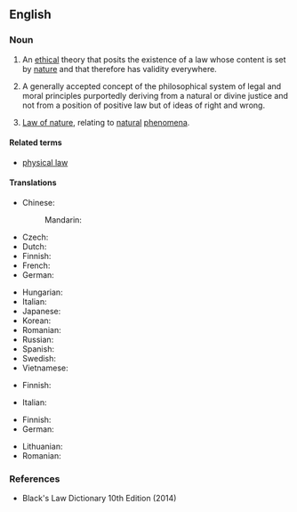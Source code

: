 ==English==
{{wikipedia}}

===Noun===
{{en-noun|~}}

# {{lb|en|philosophy}} An [[ethical]] theory that posits the existence of a law whose content is set by [[nature]] and that therefore has validity everywhere.
# {{lb|en|legal}} A generally accepted concept of the philosophical system of legal and moral principles purportedly deriving from a natural or divine justice and not from a position of positive law but of ideas of right and wrong.
# [[law of nature|Law of nature]], relating to [[natural]] [[phenomena]].

====Related terms====
* [[physical law]] {{qualifier|contradistinction}}

====Translations====
{{trans-top|An ethical theory}}
* Chinese:
*: Mandarin: {{t+|cmn|自然法|tr=zìránfǎ|sc=Hani}}
* Czech: {{t|cs|přirozené právo|n}}
* Dutch: {{t+|nl|natuurrecht|n}}
* Finnish: {{t+|fi|luonnonoikeus}}
* French: {{t+|fr|droit naturel|m}}
* German: {{t+|de|Naturgesetz|n}}
{{trans-mid}}
* Hungarian: {{t|hu|természeti törvény}}
* Italian: {{t+|it|giusnaturalismo|m}}
* Japanese: {{t|ja|自然法|tr=しぜんほう, shizenhō|sc=Jpan}}
* Korean: {{t+|ko|자연법(自然法)}}
* Romanian: {{t+|ro|drept natural|n}}
* Russian: {{t|ru|есте́ственное пра́во|n}}
* Spanish: {{t|es|derecho natural|m}}
* Swedish: {{t|sv|naturrätt|c}}
* Vietnamese: {{t|vi|luật của tự nhiên}}
{{trans-bottom}}

{{trans-top|A generally accepted concept of the philosophical system of legal and moral principles}}
* Finnish: {{t+|fi|luonnonoikeus}}
{{trans-mid}}
* Italian: {{t+|it|giusnaturalismo|m}}
{{trans-bottom}}

{{trans-top|Law of nature}}
* Finnish: {{t-needed|fi}}
* German: {{t+|de|Naturgesetz|n}}
{{trans-mid}}
* Lithuanian: {{t|lt|darna|f}}
* Romanian: {{t|ro|lege a naturii|f}}
{{trans-bottom}}

===References===
* Black's Law Dictionary 10th Edition (2014)